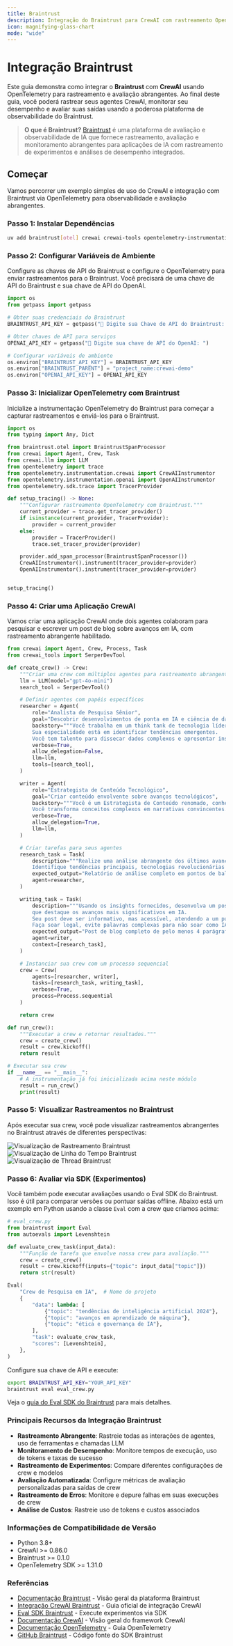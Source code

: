 ```yaml
---
title: Braintrust
description: Integração do Braintrust para CrewAI com rastreamento OpenTelemetry e avaliação
icon: magnifying-glass-chart
mode: "wide"
---
```


# Integração Braintrust

Este guia demonstra como integrar o **Braintrust** com **CrewAI** usando OpenTelemetry para rastreamento e avaliação abrangentes. Ao final deste guia, você poderá rastrear seus agentes CrewAI, monitorar seu desempenho e avaliar suas saídas usando a poderosa plataforma de observabilidade do Braintrust.

> **O que é Braintrust?** [Braintrust](https://www.braintrust.dev) é uma plataforma de avaliação e observabilidade de IA que fornece rastreamento, avaliação e monitoramento abrangentes para aplicações de IA com rastreamento de experimentos e análises de desempenho integrados.

## Começar

Vamos percorrer um exemplo simples de uso do CrewAI e integração com Braintrust via OpenTelemetry para observabilidade e avaliação abrangentes.

### Passo 1: Instalar Dependências

```bash
uv add braintrust[otel] crewai crewai-tools opentelemetry-instrumentation-openai opentelemetry-instrumentation-crewai python-dotenv
```

### Passo 2: Configurar Variáveis de Ambiente

Configure as chaves de API do Braintrust e configure o OpenTelemetry para enviar rastreamentos para o Braintrust. Você precisará de uma chave de API do Braintrust e sua chave de API do OpenAI.

```python
import os
from getpass import getpass

# Obter suas credenciais do Braintrust
BRAINTRUST_API_KEY = getpass("🔑 Digite sua Chave de API do Braintrust: ")

# Obter chaves de API para serviços
OPENAI_API_KEY = getpass("🔑 Digite sua chave de API do OpenAI: ")

# Configurar variáveis de ambiente
os.environ["BRAINTRUST_API_KEY"] = BRAINTRUST_API_KEY
os.environ["BRAINTRUST_PARENT"] = "project_name:crewai-demo"
os.environ["OPENAI_API_KEY"] = OPENAI_API_KEY
```

### Passo 3: Inicializar OpenTelemetry com Braintrust

Inicialize a instrumentação OpenTelemetry do Braintrust para começar a capturar rastreamentos e enviá-los para o Braintrust.

```python
import os
from typing import Any, Dict

from braintrust.otel import BraintrustSpanProcessor
from crewai import Agent, Crew, Task
from crewai.llm import LLM
from opentelemetry import trace
from opentelemetry.instrumentation.crewai import CrewAIInstrumentor
from opentelemetry.instrumentation.openai import OpenAIInstrumentor
from opentelemetry.sdk.trace import TracerProvider

def setup_tracing() -> None:
    """Configurar rastreamento OpenTelemetry com Braintrust."""
    current_provider = trace.get_tracer_provider()
    if isinstance(current_provider, TracerProvider):
        provider = current_provider
    else:
        provider = TracerProvider()
        trace.set_tracer_provider(provider)

    provider.add_span_processor(BraintrustSpanProcessor())
    CrewAIInstrumentor().instrument(tracer_provider=provider)
    OpenAIInstrumentor().instrument(tracer_provider=provider)


setup_tracing()
```

### Passo 4: Criar uma Aplicação CrewAI

Vamos criar uma aplicação CrewAI onde dois agentes colaboram para pesquisar e escrever um post de blog sobre avanços em IA, com rastreamento abrangente habilitado.

```python
from crewai import Agent, Crew, Process, Task
from crewai_tools import SerperDevTool

def create_crew() -> Crew:
    """Criar uma crew com múltiplos agentes para rastreamento abrangente."""
    llm = LLM(model="gpt-4o-mini")
    search_tool = SerperDevTool()

    # Definir agentes com papéis específicos
    researcher = Agent(
        role="Analista de Pesquisa Sênior",
        goal="Descobrir desenvolvimentos de ponta em IA e ciência de dados",
        backstory="""Você trabalha em um think tank de tecnologia líder.
        Sua especialidade está em identificar tendências emergentes.
        Você tem talento para dissecar dados complexos e apresentar insights acionáveis.""",
        verbose=True,
        allow_delegation=False,
        llm=llm,
        tools=[search_tool],
    )

    writer = Agent(
        role="Estrategista de Conteúdo Tecnológico",
        goal="Criar conteúdo envolvente sobre avanços tecnológicos",
        backstory="""Você é um Estrategista de Conteúdo renomado, conhecido por seus artigos perspicazes e envolventes.
        Você transforma conceitos complexos em narrativas convincentes.""",
        verbose=True,
        allow_delegation=True,
        llm=llm,
    )

    # Criar tarefas para seus agentes
    research_task = Task(
        description="""Realize uma análise abrangente dos últimos avanços em IA em 2024.
        Identifique tendências principais, tecnologias revolucionárias e impactos potenciais na indústria.""",
        expected_output="Relatório de análise completo em pontos de bala",
        agent=researcher,
    )

    writing_task = Task(
        description="""Usando os insights fornecidos, desenvolva um post de blog envolvente
        que destaque os avanços mais significativos em IA.
        Seu post deve ser informativo, mas acessível, atendendo a um público conhecedor de tecnologia.
        Faça soar legal, evite palavras complexas para não soar como IA.""",
        expected_output="Post de blog completo de pelo menos 4 parágrafos",
        agent=writer,
        context=[research_task],
    )

    # Instanciar sua crew com um processo sequencial
    crew = Crew(
        agents=[researcher, writer], 
        tasks=[research_task, writing_task], 
        verbose=True, 
        process=Process.sequential
    )

    return crew

def run_crew():
    """Executar a crew e retornar resultados."""
    crew = create_crew()
    result = crew.kickoff()
    return result

# Executar sua crew
if __name__ == "__main__":
    # A instrumentação já foi inicializada acima neste módulo
    result = run_crew()
    print(result)
```

### Passo 5: Visualizar Rastreamentos no Braintrust

Após executar sua crew, você pode visualizar rastreamentos abrangentes no Braintrust através de diferentes perspectivas:

<Tabs>
  <Tab title="Rastreamento(Trace)">
    <Frame>
      <img src="/images/braintrust-trace-view.png" alt="Visualização de Rastreamento Braintrust"/>
    </Frame>
  </Tab>
  
  <Tab title="Linha do Tempo(Timeline)">
    <Frame>
      <img src="/images/braintrust-timeline-view.png" alt="Visualização de Linha do Tempo Braintrust"/>
    </Frame>
  </Tab>
  
  <Tab title="Thread">
    <Frame>
      <img src="/images/braintrust-thread-view.png" alt="Visualização de Thread Braintrust"/>
    </Frame>
  </Tab>
</Tabs>

### Passo 6: Avaliar via SDK (Experimentos)

Você também pode executar avaliações usando o Eval SDK do Braintrust. Isso é útil para comparar versões ou pontuar saídas offline. Abaixo está um exemplo em Python usando a classe `Eval` com a crew que criamos acima:

```python
# eval_crew.py
from braintrust import Eval
from autoevals import Levenshtein

def evaluate_crew_task(input_data):
    """Função de tarefa que envolve nossa crew para avaliação."""
    crew = create_crew()
    result = crew.kickoff(inputs={"topic": input_data["topic"]})
    return str(result)

Eval(
    "Crew de Pesquisa em IA",  # Nome do projeto
    {
        "data": lambda: [
            {"topic": "tendências de inteligência artificial 2024"},
            {"topic": "avanços em aprendizado de máquina"},
            {"topic": "ética e governança de IA"},
        ],
        "task": evaluate_crew_task,
        "scores": [Levenshtein],
    },
)
```

Configure sua chave de API e execute:

```bash
export BRAINTRUST_API_KEY="YOUR_API_KEY"
braintrust eval eval_crew.py
```

Veja o [guia do Eval SDK do Braintrust](https://www.braintrust.dev/docs/start/eval-sdk) para mais detalhes.

### Principais Recursos da Integração Braintrust

- **Rastreamento Abrangente**: Rastreie todas as interações de agentes, uso de ferramentas e chamadas LLM
- **Monitoramento de Desempenho**: Monitore tempos de execução, uso de tokens e taxas de sucesso
- **Rastreamento de Experimentos**: Compare diferentes configurações de crew e modelos
- **Avaliação Automatizada**: Configure métricas de avaliação personalizadas para saídas de crew
- **Rastreamento de Erros**: Monitore e depure falhas em suas execuções de crew
- **Análise de Custos**: Rastreie uso de tokens e custos associados

### Informações de Compatibilidade de Versão
- Python 3.8+
- CrewAI >= 0.86.0
- Braintrust >= 0.1.0
- OpenTelemetry SDK >= 1.31.0

### Referências
- [Documentação Braintrust](https://www.braintrust.dev/docs) - Visão geral da plataforma Braintrust
- [Integração CrewAI Braintrust](https://www.braintrust.dev/docs/integrations/crew-ai) - Guia oficial de integração CrewAI
- [Eval SDK Braintrust](https://www.braintrust.dev/docs/start/eval-sdk) - Execute experimentos via SDK
- [Documentação CrewAI](https://docs.crewai.com/) - Visão geral do framework CrewAI
- [Documentação OpenTelemetry](https://opentelemetry.io/docs/) - Guia OpenTelemetry
- [GitHub Braintrust](https://github.com/braintrustdata/braintrust) - Código fonte do SDK Braintrust
